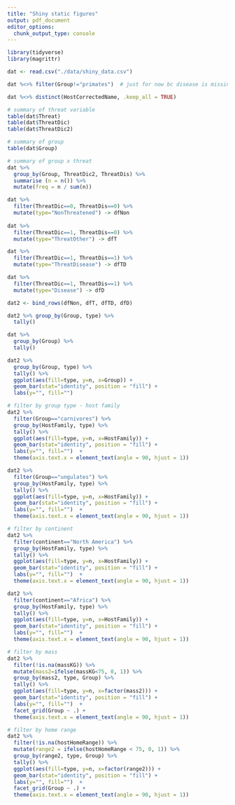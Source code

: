```yaml
---
title: "Shiny static figures"
output: pdf_document
editor_options: 
  chunk_output_type: console
---
```



```r

library(tidyverse)
library(magrittr)

dat <- read.csv("./data/shiny_data.csv")

dat %<>% filter(Group!="primates")  # just for now bc disease is missing

dat %<>% distinct(HostCorrectedName, .keep_all = TRUE)

```


```r
# summary of threat variable
table(dat$Threat)
table(dat$ThreatDic)
table(dat$ThreatDic2)

# summary of group
table(dat$Group)

# summary of group x threat
dat %>%
  group_by(Group, ThreatDic2, ThreatDis) %>%
  summarise (n = n()) %>%
  mutate(freq = n / sum(n))

```

```r

dat %>%
  filter(ThreatDic==0, ThreatDis==0) %>%
  mutate(type="NonThreatened") -> dfNon
  
dat %>%
  filter(ThreatDic==1, ThreatDis==0) %>%
  mutate(type="ThreatOther") -> dfT

dat %>%
  filter(ThreatDic==1, ThreatDis==1) %>%
  mutate(type="ThreatDisease") -> dfTD

dat %>%
  filter(ThreatDic==1, ThreatDis==1) %>%
  mutate(type="Disease") -> dfD

dat2 <- bind_rows(dfNon, dfT, dfTD, dfD)

dat2 %>% group_by(Group, type) %>%
  tally()

dat %>% 
  group_by(Group) %>% 
  tally()

```

```r
dat2 %>% 
  group_by(Group, type) %>% 
  tally() %>%
  ggplot(aes(fill=type, y=n, x=Group)) + 
  geom_bar(stat="identity", position = "fill") + 
  labs(y="", fill="")

# filter by group type - host family
dat2 %>% 
  filter(Group=="carnivores") %>%
  group_by(HostFamily, type) %>% 
  tally() %>%
  ggplot(aes(fill=type, y=n, x=HostFamily)) + 
  geom_bar(stat="identity", position = "fill") + 
  labs(y="", fill="")  + 
  theme(axis.text.x = element_text(angle = 90, hjust = 1))

dat2 %>% 
  filter(Group=="ungulates") %>%
  group_by(HostFamily, type) %>% 
  tally() %>%
  ggplot(aes(fill=type, y=n, x=HostFamily)) + 
  geom_bar(stat="identity", position = "fill") + 
  labs(y="", fill="")  + 
  theme(axis.text.x = element_text(angle = 90, hjust = 1))

# filter by continent
dat2 %>% 
  filter(continent=="North America") %>%
  group_by(HostFamily, type) %>% 
  tally() %>%
  ggplot(aes(fill=type, y=n, x=HostFamily)) + 
  geom_bar(stat="identity", position = "fill") + 
  labs(y="", fill="")  + 
  theme(axis.text.x = element_text(angle = 90, hjust = 1))

dat2 %>% 
  filter(continent=="Africa") %>%
  group_by(HostFamily, type) %>% 
  tally() %>%
  ggplot(aes(fill=type, y=n, x=HostFamily)) + 
  geom_bar(stat="identity", position = "fill") + 
  labs(y="", fill="")  + 
  theme(axis.text.x = element_text(angle = 90, hjust = 1))

# filter by mass
dat2 %>% 
  filter(!is.na(massKG)) %>%
  mutate(mass2=ifelse(massKG<75, 0, 1)) %>%
  group_by(mass2, type, Group) %>% 
  tally() %>%
  ggplot(aes(fill=type, y=n, x=factor(mass2))) + 
  geom_bar(stat="identity", position = "fill") + 
  labs(y="", fill="")  + 
  facet_grid(Group ~ .) +
  theme(axis.text.x = element_text(angle = 90, hjust = 1))

# filter by home range
dat2 %>% 
  filter(!is.na(hostHomeRange)) %>%
  mutate(range2 = ifelse(hostHomeRange < 75, 0, 1)) %>%
  group_by(range2, type, Group) %>% 
  tally() %>%
  ggplot(aes(fill=type, y=n, x=factor(range2))) + 
  geom_bar(stat="identity", position = "fill") + 
  labs(y="", fill="")  + 
  facet_grid(Group ~ .) +
  theme(axis.text.x = element_text(angle = 90, hjust = 1))

```

